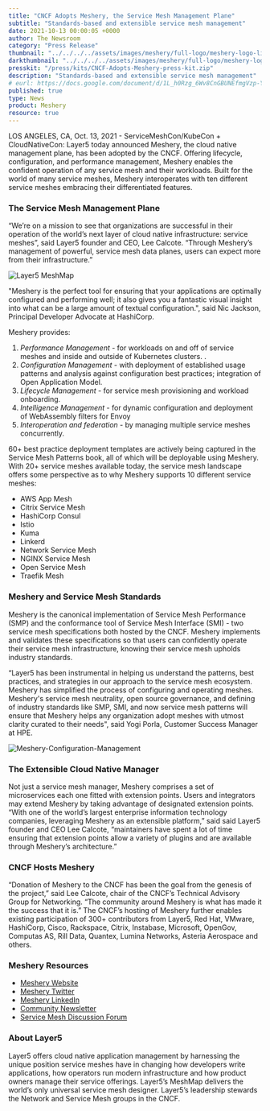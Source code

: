 ```yaml
---
title: "CNCF Adopts Meshery, the Service Mesh Management Plane"
subtitle: "Standards-based and extensible service mesh management"
date: 2021-10-13 00:00:05 +0000
author: The Newsroom
category: "Press Release"
thumbnail: "../../../../assets/images/meshery/full-logo/meshery-logo-light-text-side.svg"
darkthumbnail: "../../../../assets/images/meshery/full-logo/meshery-logo-light-text-side.svg"
presskit: "/press/kits/CNCF-Adopts-Meshery-press-kit.zip"
description: "Standards-based and extensible service mesh management"
# eurl: https://docs.google.com/document/d/1L_h0Rzg_6Wv8CnGBUNEfmgVzp-Yd8Cdu0h_C9zipgc8/edit
published: true
type: News
product: Meshery
resource: true
---
```



<NewsWrapper>

LOS ANGELES, CA, Oct. 13, 2021 - ServiceMeshCon/KubeCon + CloudNativeCon:  Layer5 today announced Meshery, the cloud native management plane, has been adopted by the CNCF. Offering lifecycle, configuration, and performance management, <Link to="/cloud-native-management/meshery">Meshery</Link> enables the confident operation of any service mesh and their workloads. Built for the world of many service meshes, Meshery interoperates with ten different service meshes embracing their differentiated features. 

<h3>The Service Mesh Management Plane</h3>

“We’re on a mission to see that organizations are successful in their operation of the world’s next layer of cloud native infrastructure: service meshes”, said Layer5 founder and CEO, Lee Calcote. “Through Meshery’s management of powerful, service mesh data planes, users can expect more from their infrastructure.” 

<img src={MeshMap} alt="Layer5 MeshMap"/>


"Meshery is the perfect tool for ensuring that your applications are optimally configured and performing well; it also gives you a fantastic visual insight into what can be a large amount of textual configuration.", said Nic Jackson, Principal Developer Advocate at HashiCorp.

Meshery provides: 

<ol>
    <li><i>Performance Management</i> - for workloads on and off of service meshes and inside and outside of Kubernetes clusters. .</li>
    <li><i>Configuration Management</i> - with deployment of established usage patterns and analysis against configuration best practices; integration of Open Application Model.</li>
    <li><i>Lifecycle Management</i> - for service mesh provisioning and workload onboarding.</li>
    <li><i>Intelligence Management</i> - for dynamic configuration and deployment of WebAssembly filters for Envoy</li>
    <li><i>Interoperation and federation</i> - by managing multiple service meshes concurrently.</li>
</ol>

60+ best practice deployment templates are actively being captured in the <Link to="/learn/service-mesh-books/service-mesh-patterns">Service Mesh Patterns book</Link>, all of which will be deployable using Meshery. With 20+ service meshes available today, the <Link to="/service-mesh-landscape">service mesh landscape</Link> offers some perspective as to why Meshery supports 10 different service meshes: 
<ul>
    <li>AWS App Mesh </li>
    <li>Citrix Service Mesh</li>
    <li>HashiCorp Consul </li>
    <li>Istio </li>
    <li>Kuma</li>
    <li>Linkerd</li>
    <li>Network Service Mesh</li>
    <li>NGINX Service Mesh </li>
    <li>Open Service Mesh </li>
    <li>Traefik Mesh</li>
</ul>

<h3>Meshery and Service Mesh Standards </h3>

Meshery is the canonical implementation of <Link to="/projects/cloud-native-performance">Service Mesh Performance (SMP)</Link> and the conformance tool of <Link to="/projects/service-mesh-interface-conformance">Service Mesh Interface (SMI)</Link> - two service mesh specifications both hosted by the CNCF. Meshery implements and validates these specifications so that users can confidently operate their service mesh infrastructure, knowing their service mesh upholds industry standards. 

“Layer5 has been instrumental in helping us understand the patterns, best practices, and strategies in our approach to the service mesh ecosystem. Meshery has simplified the process of configuring and operating meshes. Meshery's service mesh neutrality, open source governance, and defining of industry standards like SMP, SMI, and now service mesh patterns  will ensure that Meshery helps any organization adopt meshes with utmost clarity curated to their needs", said Yogi Porla, Customer Success Manager at HPE.

<img src={Management} alt="Meshery-Configuration-Management"/>

<h3>The Extensible Cloud Native Manager </h3>

Not just a service mesh manager, Meshery comprises a set of microservices each one fitted with extension points. Users and integrators may extend Meshery by taking advantage of designated extension points. “With one of the world’s largest enterprise information technology companies, leveraging Meshery as an extensible platform,” said said Layer5 founder and CEO Lee Calcote, “maintainers have spent a lot of time ensuring that extension points allow a variety of plugins and are available through Meshery’s architecture.”

<h3>CNCF Hosts Meshery </h3>

“Donation of Meshery to the CNCF has been the goal from the genesis of the project,” said Lee Calcote, chair of the CNCF’s Technical Advisory Group for Networking. “The community around Meshery is what has made it the success that it is.” The CNCF’s hosting of Meshery further enables existing participation of 300+ contributors from Layer5, Red Hat, VMware, HashiCorp, Cisco, Rackspace, Citrix, Instabase, Microsoft, OpenGov, Computas AS, Rill Data, Quantex, Lumina Networks, Asteria Aerospace and others. 


<h3>Meshery Resources</h3>
<ul>
    <li><a href="https://meshery.io/">Meshery Website </a></li>
    <li><a href="https://twitter.com/mesheryio">Meshery Twitter </a></li>
    <li><a href="https://www.linkedin.com/showcase/meshery/">Meshery LinkedIn </a></li>
    <li><a href="https://meshery.io/subscribe">Community Newsletter</a></li>
    <li><a href="https://discuss.layer5.io">Service Mesh Discussion Forum</a></li>
</ul>

<h3>About Layer5</h3>
<p>Layer5 offers cloud native application management by harnessing the unique position service meshes have in changing how developers write applications, how operators run modern infrastructure and how product owners manage their service offerings. Layer5’s MeshMap delivers the world’s only universal service mesh designer. Layer5’s leadership stewards the Network and Service Mesh groups in the CNCF.</p>

</NewsWrapper>
